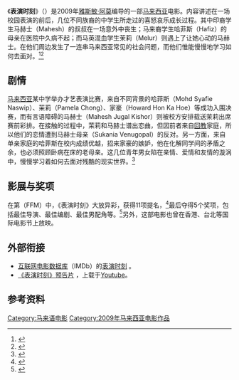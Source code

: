 {{noteTA
|G1=Melayu
|1=zh:表演时刻;zh-tw:戀戀茉莉香;zh-hk:茉莉花之戀味;
|T=zh:表演时刻;zh-tw:戀戀茉莉香;zh-hk:茉莉花之戀味;
>}}
{{not|Showtime}}
{{Infobox_Film  |
| name               = Talentime
| image              = Talentime poster.jpg
| image_size         = 220px
| caption            =
| director           = [[雅斯敏·阿莫|雅斯敏·阿莫]]
| producer           = Ahmad Puad Onah
| writer             = [[雅斯敏·阿莫|雅斯敏·阿莫]]
| starring           = Mahesh Jugal Kishor 饰 马赫士（Mahesh）<br> Pamela Chong 饰 茉莉（Melur）<br>{{tsl|ms|Mohd Shafie Naswip}} 饰 哈菲斯（Hafiz）<br>{{tsl|ms|Azean Irdawaty}} 饰 哈菲斯母亲<br>{{tsl|ms|Adibah Noor}} 饰 Cikgu Adibah<br> {{tsl|ms|Harith Iskander}} 饰 Harith<br>{{tsl|ms|Mislina Mustaffa}} 饰 茉莉母亲<br>Sukania Venugopal 饰 马赫士母亲<br>[[杰克琳·维克托|洁奎琳·维特]] 饰 巴华妮（Bhavani）
| music              = [[张子夫|张子夫]]
| cinematography     = Low Keong
| editing            = Raja Affandy<br>Affandi Jamaludin
| distributor        = Cathay-Keris Films<br>Grand Brilliance
| released           = 2009年
| runtime            = 120 分钟
| country            = {{马来西亚电影產地}}
| language           = [[马来语|马来语]]<br>[[淡米尔语|淡米尔语]]<br>[[英语|英语]] <br>[[粤语|粤语]]<br>[[马来西亚华语|华语]]
| followed_by        = 
| website            = 
| imdb_id            = 1351669
}}

《'''表演时刻'''》（{{lang-en|'''''Talentime'''''}}）是2009年[[雅絲敏·阿莫|雅斯敏·阿莫]]编导的一部[[马来西亚|马来西亚]]电影。内容讲述在一场校园表演的前后，几位不同族裔的中学生所走过的喜怒哀乐成长过程。其中印裔学生马赫士（Mahesh）的叔叔在一场意外中丧生；马来裔学生哈菲斯（Hafiz）的母亲在医院中久病不起；而马英混血学生茉莉（Melur）则遇上了让她心动的马赫士。在他们周边发生了一连串马来西亚常见的社会问题，而他们惟能慢慢地学习如何去面对。<ref>{{ms}}{{cite web|url=http://www.utusan.com.my/utusan/info.asp?y=2009&dt=0315&pub=Utusan_Malaysia&sec=Hiburan&pg=hi_29.htm|author=Sy Mussaddad Mahdi|title=Talentime Dekat Di Jiwa|publisher=Utusan Malaysia|date=2009-03-15|access-date=2011-08-21|archive-url=https://web.archive.org/web/20090316111129/http://www.utusan.com.my/utusan/info.asp?y=2009&dt=0315&pub=Utusan_Malaysia&sec=Hiburan&pg=hi_29.htm|archive-date=2009-03-16|dead-url=yes}}</ref><ref>{{ms}}{{cite web|url=http://www.kosmo.com.my/kosmo/content.asp?y=2009&dt=0318&pub=Kosmo&sec=Hiburan&pg=hi_02.htm|author=Faizal Saharuni|title=Yasmin Ahmad Bertukar Angin|publisher=Kosmo|date=2009-03-18|access-date=2011-08-21|archive-url=https://web.archive.org/web/20090320233247/http://www.kosmo.com.my/kosmo/content.asp?y=2009&dt=0318&pub=Kosmo&sec=Hiburan&pg=hi_02.htm|archive-date=2009-03-20|dead-url=yes}}</ref>

==剧情==
[[马来西亚|马来西亚]]某中学举办才艺表演比赛，来自不同背景的哈菲斯（Mohd Syafie Naswip）、茉莉（Pamela Chong）、家豪（Howard Hon Ka Hoe）等成功入围决赛，而有言语障碍的马赫士（Mahesh Jugal Kishor）则被校方安排载送茉莉出席赛前彩排。在接触的过程中，茉莉和马赫士谱出恋曲，但因前者来自[[回教|回教]]家庭，所以他们的恋情遭到马赫士母亲（Sukania Venugopal）的反对。另一方面，来自单亲家庭的哈菲斯在校内成绩优越，招来家豪的嫉妒，他在化解同学间的矛盾之余，也必须照顾卧病在床的老母亲。这几位青年男女陷在亲情、爱情和友情的漩涡中，慢慢学习着如何去面对残酷的现实世界。<ref>{{en}}{{cite web|url=http://www.klue.com.my/articles/1590-Yasmin-Ahmads-Talentime-opens-today|author=|title=Yasmin Ahmad's "Talentime" opens today!|publisher=KLUE|date=2009-03-26|access-date=2011-08-21|archive-date=2012-01-04|archive-url=https://web.archive.org/web/20120104083621/http://klue.com.my/articles/1590-Yasmin-Ahmads-Talentime-opens-today|dead-url=yes}}</ref>

==影展与奖项==
在第{{tsl|ms|Festival Filem Malaysia ke-22|22届马来西亚电影展}}（FFM）中，《表演时刻》大放异彩，获得11项提名，<ref>{{ms}}{{cite web|url=http://www.utusan.com.my/utusan/info.asp?y=2009&dt=0801&pub=Utusan_Malaysia&sec=Hiburan&pg=hi_03.htm|title=Filem Yasmin: 11 pencalonan di FFM22|publisher=Utusan Malaysia|date=2009-08-01|access-date=2011-08-21|archive-url=https://web.archive.org/web/20090804072200/http://www.utusan.com.my/utusan/info.asp?y=2009&dt=0801&pub=Utusan_Malaysia&sec=Hiburan&pg=hi_03.htm|archive-date=2009-08-04|dead-url=yes}}</ref>最后夺得5个奖项，包括最佳导演、最佳编剧、最佳男配角等。<ref>{{en}}{{cite web|url=|author=Tengku Elena Tengku Mahamad|title=Not Quite Up To Mark But...|publisher=The New Strait Times|date=2009-08-11}}</ref>另外，这部电影也曾在香港、台北等国际电影节上放映。

==外部衔接==
{{Portal box|马来西亚|电影}}
*[[互联网电影数据库|互联网电影数据库]]（IMDb）的[http://www.imdb.com/title/tt1351669/ 表演时刻] {{Wayback|url=http://www.imdb.com/title/tt1351669/ |date=20210303022848 }}。
*[http://www.youtube.com/watch?v=1gUhnyNORjY 《表演时刻》预告片] {{Wayback|url=http://www.youtube.com/watch?v=1gUhnyNORjY |date=20160409132720 }}，上载于[[Youtube|Youtube]]。

==参考资料==
{{reflist|2}}
[[Category:马来语电影|Category:马来语电影]]
[[Category:2009年马来西亚电影作品|Category:2009年马来西亚电影作品]]